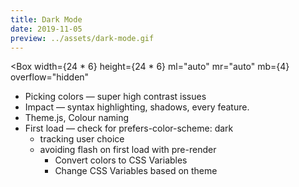 ```yaml
---
title: Dark Mode
date: 2019-11-05
preview: ../assets/dark-mode.gif
---
```



<Box
  width={24 * 6}
  height={24 * 6}
  ml="auto"
  mr="auto"
  mb={4}
  overflow="hidden"
>
  <DarkModeAnimation />
</Box>

- Picking colors — super high contrast issues
- Impact — syntax highlighting, shadows, every feature.
- Theme.js, Colour naming
- First load
  — check for prefers-color-scheme: dark
  - tracking user choice
  - avoiding flash on first load with pre-render
    - Convert colors to CSS Variables
    - Change CSS Variables based on theme
